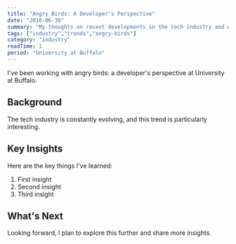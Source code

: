 ```yaml
---
title: "Angry Birds: A Developer's Perspective"
date: "2010-06-30"
summary: "My thoughts on recent developments in the tech industry and what they mean for developers."
tags: ["industry","trends","angry-birds"]
category: "industry"
readTime: 1
period: "University at Buffalo"
---
```


I've been working with angry birds: a developer's perspective at University at Buffalo.

## Background

The tech industry is constantly evolving, and this trend is particularly interesting.

## Key Insights

Here are the key things I've learned:

1. First insight
2. Second insight
3. Third insight

## What's Next

Looking forward, I plan to explore this further and share more insights.


